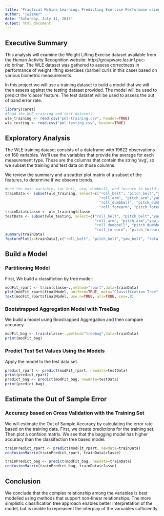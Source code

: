 ```yaml
---
title: 'Practical Mchine Learning: Predicting Exercise Performane using the PML dataset'
author: "jwismer"
date: "Saturday, July 11, 2015"
output: html_document
---
```


## Executive Summary

This analysis will examine the Weight Lifting Execise dataset available from the Human Activity Recognition website: http://groupware.les.inf.puc-rio.br/har. The WLE dataset was gathered to assess correctness in performance of weight lifting exercises (barbell curls in this case) based on various biometric measurements.

In this project we will use a training dataset to build a model that we will then assess against the testing dataaet provided. The model will be used to predict the 'classe' feature. The test dataset will be used to assess the out of band error rate.

```r
library(caret)
#load the WLE training and test datasets
wle_training <- read.csv("pml-training.csv", header=TRUE)
wle_testing <- read.csv("pml-testing.csv", header=TRUE)
```

## Exploratory Analysis
The WLE training dataset consists of a dataframe with 19622 observations on 160 variables.  We'll use the variables that provide the average for each measurement type. These are the columns that contain the string 'avg', so we subset the training and test data on those columns.

We review the summary and a scattter plot matrix of a subset of the features, to determine if we obsevre trends.

```r
#use the main variables for belt, arm, dumbbell, and forearm to build the models
trainData <- subset(wle_training, select=c("roll_belt", "pitch_belt","yaw_belt", "total_accel_belt", 
                                           "roll_arm", "pitch_arm","yaw_arm", "total_accel_arm",
                                           "roll_dumbbell", "pitch_dumbbell","yaw_dumbbell", "total_accel_dumbbell",
                                           "roll_forearm", "pitch_forearm","yaw_forearm", "total_accel_forearm"))
trainData$classe <- wle_training$classe
testData <- subset(wle_testing, select=c("roll_belt", "pitch_belt","yaw_belt", "total_accel_belt", 
                                         "roll_arm", "pitch_arm","yaw_arm", "total_accel_arm",
                                         "roll_dumbbell", "pitch_dumbbell","yaw_dumbbell", "total_accel_dumbbell",
                                         "roll_forearm", "pitch_forearm","yaw_forearm", "total_accel_forearm"))
summary(trainData)
featurePlot(x=trainData[,c("roll_belt", "pitch_belt","yaw_belt", "total_accel_belt")],y=trainData$classe, plot="pairs")
```

## Build a Model

### Partitioning Model
First, We build a classifiction by tree model:
```r
modFit_rpart <- train(classe~.,method="rpart",data=trainData)
plot(modFit_rpart$finalModel, uniform=TRUE, main="Classification Tree")
text(modFit_rpart$finalModel, use.n=TRUE, all=TRUE, cex=.8)
```

### Bootstrapped Aggregation Model with TreeBag
We build a model using Boostrapped Aggregation and then compare accuracy.
```r
modFit_bag <- train(classe~.,method="treebag",data=trainData)
print(modFit_bag)
```

### Predict Test Set Values Using the Models
Apply the model to the test data set.
```r
predict_rpart <- predict(modFit_rpart, newdata=testData)
print(predict_rpart)
predict_bag <- predict(modFit_bag, newdata=testData)
print(predict_bag)
```

## Estimate the Out of Sample Error

### Accuracy based on Cross Validation with the Training Set
We will estimate the Out of Sample Accuracy by calculating the error rate based on the training data.  First, we create predictions for the training set.  Then plot a confsion matrix.  We see that the bagging model has higher accuracy than the classifaction tree based model.

```r
trainPredict_rpart <- predict(modFit_rpart, newdata=trainData)
confusionMatrix(trainPredict_rpart, trainData$classe)

trainPredict_bag <- predict(modFit_bag, newdata=trainData)
confusionMatrix(trainPredict_bag, trainData$classe)
```

## Conclusion
We conclude that the complex relationship among the variables is best modelled using methods that support non-linear relationships. The more simplistic classification tree approach enables better interpretation of the model, but is unable to repreasent the interplay of the varuables sufficiently.

